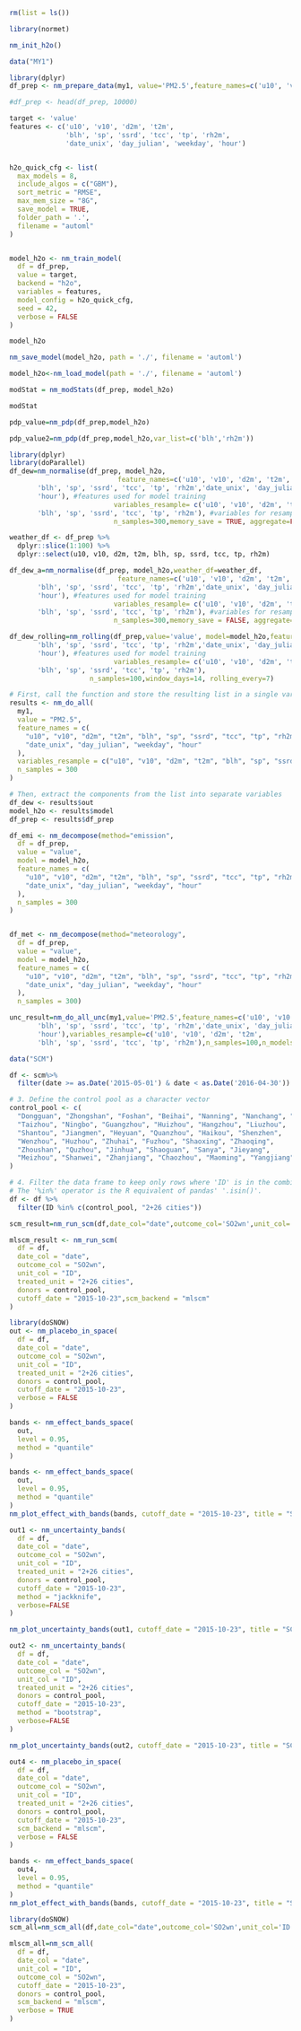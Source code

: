 

```r
rm(list = ls())
```


```r
library(normet)
```



```r
nm_init_h2o()
```




```r
data("MY1")
```


```r
library(dplyr)
df_prep <- nm_prepare_data(my1, value='PM2.5',feature_names=c('u10', 'v10', 'd2m', 't2m','blh', 'sp', 'ssrd', 'tcc', 'tp', 'rh2m'), split_method='random',  fraction=0.75, seed=7654321)
```

```r
#df_prep <- head(df_prep, 10000)
```


```r

target <- 'value'
features <- c('u10', 'v10', 'd2m', 't2m',
              'blh', 'sp', 'ssrd', 'tcc', 'tp', 'rh2m',
              'date_unix', 'day_julian', 'weekday', 'hour')


h2o_quick_cfg <- list(
  max_models = 8,
  include_algos = c("GBM"), 
  sort_metric = "RMSE",
  max_mem_size = "8G",
  save_model = TRUE,
  folder_path = '.',
  filename = "automl"
)


model_h2o <- nm_train_model(
  df = df_prep,
  value = target,
  backend = "h2o",
  variables = features,
  model_config = h2o_quick_cfg,
  seed = 42,
  verbose = FALSE
)
```

```r
model_h2o
```


```r
nm_save_model(model_h2o, path = './', filename = 'automl')
```


```r
model_h2o<-nm_load_model(path = './', filename = 'automl')
```


```r
modStat = nm_modStats(df_prep, model_h2o)
```

```r
modStat
```

```r
pdp_value=nm_pdp(df_prep,model_h2o)
```

```r
pdp_value2=nm_pdp(df_prep,model_h2o,var_list=c('blh','rh2m'))
```


```r
library(dplyr)
library(doParallel)
df_dew=nm_normalise(df_prep, model_h2o,
                           feature_names=c('u10', 'v10', 'd2m', 't2m',
       'blh', 'sp', 'ssrd', 'tcc', 'tp', 'rh2m','date_unix', 'day_julian', 'weekday',
       'hour'), #features used for model training
                          variables_resample= c('u10', 'v10', 'd2m', 't2m',
       'blh', 'sp', 'ssrd', 'tcc', 'tp', 'rh2m'), #variables for resampling
                          n_samples=300,memory_save = TRUE, aggregate=FALSE)
```

```r
weather_df <- df_prep %>%
  dplyr::slice(1:100) %>%
  dplyr::select(u10, v10, d2m, t2m, blh, sp, ssrd, tcc, tp, rh2m)
```


```r

df_dew_a=nm_normalise(df_prep, model_h2o,weather_df=weather_df,
                           feature_names=c('u10', 'v10', 'd2m', 't2m',
       'blh', 'sp', 'ssrd', 'tcc', 'tp', 'rh2m','date_unix', 'day_julian', 'weekday',
       'hour'), #features used for model training
                          variables_resample= c('u10', 'v10', 'd2m', 't2m',
       'blh', 'sp', 'ssrd', 'tcc', 'tp', 'rh2m'), #variables for resampling
                          n_samples=300,memory_save = FALSE, aggregate=FALSE)
```


```r
df_dew_rolling=nm_rolling(df_prep,value='value', model=model_h2o,feature_names=c('u10', 'v10', 'd2m', 't2m',
       'blh', 'sp', 'ssrd', 'tcc', 'tp', 'rh2m','date_unix', 'day_julian', 'weekday',
       'hour'), #features used for model training
                          variables_resample= c('u10', 'v10', 'd2m', 't2m',
       'blh', 'sp', 'ssrd', 'tcc', 'tp', 'rh2m'), 
                    n_samples=100,window_days=14, rolling_every=7)
```




```r
# First, call the function and store the resulting list in a single variable
results <- nm_do_all(
  my1,
  value = "PM2.5",
  feature_names = c(
    "u10", "v10", "d2m", "t2m", "blh", "sp", "ssrd", "tcc", "tp", "rh2m",
    "date_unix", "day_julian", "weekday", "hour"
  ),
  variables_resample = c("u10", "v10", "d2m", "t2m", "blh", "sp", "ssrd", "tcc", "tp", "rh2m"),
  n_samples = 300
)

# Then, extract the components from the list into separate variables
df_dew <- results$out
model_h2o <- results$model
df_prep <- results$df_prep
```



```r
df_emi <- nm_decompose(method="emission",
  df = df_prep,
  value = "value",
  model = model_h2o,
  feature_names = c(
    "u10", "v10", "d2m", "t2m", "blh", "sp", "ssrd", "tcc", "tp", "rh2m",
    "date_unix", "day_julian", "weekday", "hour"
  ),
  n_samples = 300
)
```

```r

```


```r
df_met <- nm_decompose(method="meteorology",
  df = df_prep,
  value = "value",
  model = model_h2o,
  feature_names = c(
    "u10", "v10", "d2m", "t2m", "blh", "sp", "ssrd", "tcc", "tp", "rh2m",
    "date_unix", "day_julian", "weekday", "hour"
  ),
  n_samples = 300)
```


```r
unc_result=nm_do_all_unc(my1,value='PM2.5',feature_names=c('u10', 'v10', 'd2m', 't2m',
       'blh', 'sp', 'ssrd', 'tcc', 'tp', 'rh2m','date_unix', 'day_julian', 'weekday',
       'hour'),variables_resample=c('u10', 'v10', 'd2m', 't2m',
       'blh', 'sp', 'ssrd', 'tcc', 'tp', 'rh2m'),n_samples=100,n_models=5)
```



```r
data("SCM")
```

```r
df <- scm%>%
  filter(date >= as.Date('2015-05-01') & date < as.Date('2016-04-30'))

# 3. Define the control pool as a character vector
control_pool <- c(
  "Dongguan", "Zhongshan", "Foshan", "Beihai", "Nanning", "Nanchang", "Xiamen", 
  "Taizhou", "Ningbo", "Guangzhou", "Huizhou", "Hangzhou", "Liuzhou", 
  "Shantou", "Jiangmen", "Heyuan", "Quanzhou", "Haikou", "Shenzhen", 
  "Wenzhou", "Huzhou", "Zhuhai", "Fuzhou", "Shaoxing", "Zhaoqing", 
  "Zhoushan", "Quzhou", "Jinhua", "Shaoguan", "Sanya", "Jieyang", 
  "Meizhou", "Shanwei", "Zhanjiang", "Chaozhou", "Maoming", "Yangjiang"
)

# 4. Filter the data frame to keep only rows where 'ID' is in the combined list
# The '%in%' operator is the R equivalent of pandas' '.isin()'.
df <- df %>%
  filter(ID %in% c(control_pool, "2+26 cities"))
```


```r
scm_result=nm_run_scm(df,date_col="date",outcome_col='SO2wn',unit_col='ID',treated_unit="2+26 cities",donors=control_pool,cutoff_date='2015-10-23',scm_backend = "scm")
```


```r
mlscm_result <- nm_run_scm(
  df = df,
  date_col = "date",
  outcome_col = "SO2wn",
  unit_col = "ID",
  treated_unit = "2+26 cities",
  donors = control_pool,
  cutoff_date = "2015-10-23",scm_backend = "mlscm"
)


```

```r
library(doSNOW)
out <- nm_placebo_in_space(
  df = df,
  date_col = "date",
  outcome_col = "SO2wn",
  unit_col = "ID",
  treated_unit = "2+26 cities",
  donors = control_pool,
  cutoff_date = "2015-10-23",
  verbose = FALSE
)

```

```r
bands <- nm_effect_bands_space(
  out,
  level = 0.95,
  method = "quantile"
)

```

```r

bands <- nm_effect_bands_space(
  out,
  level = 0.95,
  method = "quantile"
)
nm_plot_effect_with_bands(bands, cutoff_date = "2015-10-23", title = "SCM Effect (95% placebo bands)")


```


```r
out1 <- nm_uncertainty_bands(
  df = df,
  date_col = "date",
  outcome_col = "SO2wn",
  unit_col = "ID",
  treated_unit = "2+26 cities",
  donors = control_pool,
  cutoff_date = "2015-10-23",
  method = "jackknife",
  verbose=FALSE
)

```

```r
nm_plot_uncertainty_bands(out1, cutoff_date = "2015-10-23", title = "SCM Effect (95% placebo bands)")
```

```r
out2 <- nm_uncertainty_bands(
  df = df,
  date_col = "date",
  outcome_col = "SO2wn",
  unit_col = "ID",
  treated_unit = "2+26 cities",
  donors = control_pool,
  cutoff_date = "2015-10-23",
  method = "bootstrap",
  verbose=FALSE
)
```

```r
nm_plot_uncertainty_bands(out2, cutoff_date = "2015-10-23", title = "SCM Effect (95% placebo bands)")
```



```r
out4 <- nm_placebo_in_space(
  df = df,
  date_col = "date",
  outcome_col = "SO2wn",
  unit_col = "ID",
  treated_unit = "2+26 cities",
  donors = control_pool,
  cutoff_date = "2015-10-23",
  scm_backend = "mlscm",
  verbose = FALSE
)

```

```r
bands <- nm_effect_bands_space(
  out4,
  level = 0.95,
  method = "quantile"
)
nm_plot_effect_with_bands(bands, cutoff_date = "2015-10-23", title = "SCM Effect (95% placebo bands)")

```

```r
library(doSNOW)
scm_all=nm_scm_all(df,date_col="date",outcome_col='SO2wn',unit_col='ID',donors=control_pool,cutoff_date='2015-10-23')
```


```r
mlscm_all=nm_scm_all(
  df = df,
  date_col = "date",
  unit_col = "ID",
  outcome_col = "SO2wn",
  cutoff_date = "2015-10-23",
  donors = control_pool,
  scm_backend = "mlscm",
  verbose = TRUE
)

```

```r

```

